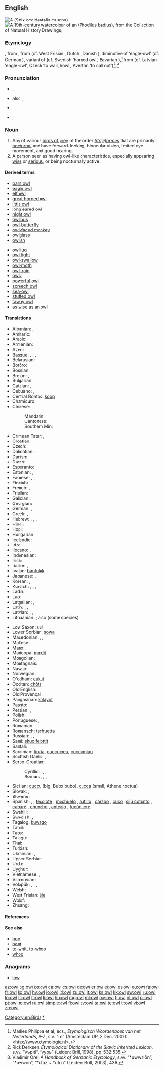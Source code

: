 {{also|OWL}}
==English==
{{wikipedia}}
[[File:Northern Spotted Owl.USFWS-thumb.jpg|thumb|upright|A {{w|Northern Spotted Owl|northern spotted owl}} (''Strix occidentalis caurina'')]]
[[File:Boorong Antoo; Owl (William Farquhar Collection, 1819–1823).jpg|thumb|upright|A 19th-century [[watercolour]] of an {{w|Oriental Bay Owl|oriental bay owl}} (''Phodilus badius''), from the {{w|William Farquhar}} Collection of Natural History Drawings, {{w|National Museum of Singapore}}]]

===Etymology===
{{etyl|enm}} {{term|owle|lang=enm}}, from {{etyl|ang}} {{term|ule|ūle|lang=ang}}, from {{proto|Germanic|uwwalōn}} (cf. West Frisian {{term|ûle|lang=fy}}, Dutch {{term|uil|lang=nl}}, Danish {{term|ugle|lang=da}}), diminutive of {{proto|Germanic|title=|uwwōn}} ‘eagle-owl’ (cf. German {{term|Uhu|lang=de}}), variant of {{proto|Germanic|title=|ūfaz||ūfōn}} (cf. Swedish {{term|uv|lang=sv}} ‘horned owl’, Bavarian {{term|Auf|lang=bav}}),<ref>Marlies Philippa et al, eds., ''Etymologisch Woordenboek van het Nederlands'', A-Z, s.v. “uil” (Amsterdam UP, 3 Dec. 2009): <http://www.etymologie.nl>.</ref> from {{proto|Indo-European|up-}} (cf. Latvian {{term|ũpis|lang=lv}} ‘eagle-owl’, Czech {{term|upeti|úpěti|lang=cs}} ‘to wail, howl’, Avestan {{term||ufyeimi}} ‘to call out’)<ref>Rick Derksen, ''Etymological Dictionary of the Slavic Inherited Lexicon'', s.vv. “vъpìti”, “vypь” (Leiden: Brill, 1998), pp. 532:535.</ref>.<ref>Vladimir Orel, ''A Handbook of Germanic Etymology'', s.vv. “*uwwalōn”, “*uwwōn”, “*ūfaz ~ *ūfōn” (Leiden: Brill, 2003), 436.</ref>

===Pronunciation===
* {{IPA|/aʊl/}}, {{X-SAMPA|/aUl/}}
* {{a|US}} also {{IPA|/ˈaʊəl/}}, {{X-SAMPA|/"aU@l/}}
* {{audio|en-us-owl.ogg|Audio (US)}}
* {{rhymes|aʊl}}, {{rhymes|aʊəl}}

===Noun===
{{en-noun}}

# Any of various [[bird of prey|birds of prey]] of the order ''[[Strigiformes]]'' that are primarily [[nocturnal]] and have forward-looking, binocular vision, limited eye movement, and good hearing.
# A person seen as having owl-like characteristics, especially appearing [[wise]] or [[serious]], or being nocturnally active.

====Derived terms====
{{rel-top|terms derived from "owl"}}
* [[barn owl]]
* [[eagle owl]]
* [[elf owl]]
* [[great horned owl]]
* [[little owl]]
* [[long eared owl]]
* [[night owl]]
* [[owl bus]]
* [[owl-butterfly]]
* [[owl-faced monkey]]
* [[owlglass]]
* [[owlish]]
{{rel-mid}}
* [[owl jug]]
* [[owl-light]]
* [[owl-swallow]]
* [[owl-moth]]
* [[owl train]]
* [[owly]]
* [[powerful owl]]
* [[screech owl]]
* [[sea-owl]]
* [[stuffed owl]]
* [[tawny owl]]
* [[as wise as an owl]]
{{rel-bottom}}

====Translations====
{{trans-top|a bird}}
* Albanian: {{t-|sq|kukuvajkë|f|xs=Albanian}}, {{t+|sq|buf|m|xs=Albanian}}
* Amharic: {{tø|am|ጉጉት|tr=gugut|sc=Ethi}}
* Arabic: {{t|ar|بومة|f|tr=buuma|sc=Arab}}
* Armenian: {{t-|hy|բու|tr=bu}}
* Azeri: {{t|az|bayquş}}
* Basque: {{t-|eu|mozo|xs=Basque}}, {{t-|eu|hontz|xs=Basque}}, {{t-|eu|gauhontz|xs=Basque}}, {{t-|eu|hontza|xs=Basque}}
* Belarusian: {{t-|be|сава|f|tr=savá|xs=Belarusian}}
* Borôro: {{tø|bor|tagogo}}
* Bosnian: {{t-|bs|sova|f}}
* Breton: {{t-|br|toud|xs=Breton}}, {{t+|br|kaouenn|xs=Breton}}
* Bulgarian: {{t|bg|кукумявка|f|tr=kukumjavka}}
* Catalan: {{t|ca|òliba|f}}, {{t|ca|mussol|m}} <!--(little owl), tawny owl {{t|ca|gamarús|m}}, eagle owl {{t|ca|gran duc|m}}-->
* Cebuano: {{tø|ceb|ngiwngiw}}, {{tø|ceb|mingok}}
* Central Bontoc: [[koop]]
* Chamicuro: {{tø|ccc|ma'sheti}}
* Chinese:
*: Mandarin: {{t|cmn|鸮|tr=[[xiāo]]|sc=Hani}}
*: Cantonese: {{t|yue|鴞|tr=hīu<sup>1</sup>|sc=Hani}}
*: Southern Min: {{t|nan|鴞|tr=hiau|sc=Hani}}
* Crimean Tatar: {{t+|crh|kökökmiyav}}, {{t+|crh|muratquş}}
* Croatian: {{t+|hr|sova|f}}
* Czech: {{t+|cs|sova|f}}
* Dalmatian: {{tø|dlm|civet|m}}
* Danish: {{t+|da|ugle}}
* Dutch: {{t+|nl|uil|m}}
* Esperanto: {{t|eo|strigo|xs=Esperanto}}
* Estonian: {{t-|et|öökull}}, {{t|et|kakk}}
* Faroese: {{t-|fo|ugla|xs=Faroese}}, {{qualifier|rare}} {{t|fo|ugli|m}}, {{qualifier|rare}} {{t|fo|úla|f}}
* Finnish: {{t+|fi|pöllö}}
* French: {{t+|fr|hibou|m}}, {{t+|fr|chouette|f}}
* Friulian: {{tø|fur|çus|xs=Friulian}}
* Galician: {{t|gl|moucho|m|xs=Galician}}
* Georgian: {{t|ka|ბუ|tr=bu|sc=Geor|xs=Georgian}}
* German: {{t+|de|Eule|f}}, {{t+|de|Uhu|m}}
* Greek: {{t|el|γλαύκα|f|tr=gláfka}}, {{t+|el|κουκουβάγια|f|tr=kukuváya}}
* Hebrew: {{t|he|ינשוף|tr=yanshuf}}, {{t+|he|תנשמת|tr=tinshemeth}}, {{t|he|לילית|tr=liylith}}, {{t|he|אוח|tr=oakh}}
* Hindi: {{t-|hi|उल्लू|m|tr=ullū|xs=Hindi}}
* Hopi: {{tø|hop|hotsko}}
* Hungarian: {{t+|hu|bagoly}}
* Icelandic: {{t+|is|ugla}}
* Ido: {{t|io|strigo}}
* Ilocano: {{tø|ilo|kullaaw}}, {{tø|ilo|puek}}
* Indonesian: {{t+|id|burung hantu|xs=Indonesian}}
* Irish: {{t+|ga|ulchabhán|m|xs=Irish}}
* Italian: {{t-|it|gufo|m}} {{qualifier|big}}, {{t+|it|civetta|f}} {{qualifier|small}}
* Ivatan: [[bantuluk]]
* Japanese: {{t|ja|フクロウ|tr=fukurō|sc=Jpan}}, {{t|ja|梟|tr=ふくろう, fukurō|sc=Jpan}}
* Korean: {{t|ko|올빼미|tr=olppaemi|sc=Kore}}, {{t|ko|부엉이|tr=bueong-i|sc=Kore}}
* Kurdish: {{t+|ku|kund}}, {{t+|ku|bu}}, {{t|ku|pû}}, {{t+|ku|pepûk}}
* Ladin: {{tø|lld|ciuita|xs=Ladin}}
* Lao: {{t-|lo|ເຄົ້າ|tr=khao|sc=Laoo|xs=Lao}}
* Latgalian: {{tø|ltg|palāda}}, {{qualifier|some species}} {{tø|ltg|opūgs|m}}
* Latin: {{t-|la|ulula|f}}, {{t|la|noctua|f}}, {{t+|la|strix|f}}
* Latvian: {{t-|lv|pūce|xs=Latvian}}, {{t|lv|apogs|tr=some species}}, {{t|lv|ūpis|m|tr=eagle-owl}}
* Lithuanian: {{t+|lt|pelėda|f|xs=Lithuanian}}; also {{t+|lt|apuokas|m|xs=Lithuanian}} (some species)
{{trans-mid}}
* Low Saxon: [[uul]] {{f}}
* Lower Sorbian: [[sowa]]
* Macedonian: {{t|mk|був|tr=buv}}, {{t|mk|ут|m|tr=ut}}, {{t-|mk|утка|f|tr=útka}}
* Maltese: {{t-|mt|kokka|xs=Maltese}}
* Manx: {{t|gv|hullad|f}}
* Maricopa: [[mmdii]]
* Mongolian: {{t|mn|ууль|tr=uul’|sc=Cyrl}}
* Montagnais: {{tø|moe|uhu}}
* Navajo: {{tø|nv|néʼéshjaaʼ}}
* Norwegian: {{t|no|ugle}}
* O'odham: [[cukut]]
* Occitan: [[chòta]]
* Old English: {{t-|ang|ule|alt=ūle|xs=Old English}}
* Old Provençal: {{tø|pro|cavec|m}}
* Pangasinan: [[kolayot]]
* Pashto: {{t|ps|کونګ|tr=kong|sc=ps-Arab}}
* Persian: {{t+|fa|جغد|tr=juqd|xs=Persian}}, {{t+|fa|بوف|tr=buf|xs=Persian}}
* Polish: {{t+|pl|sowa|f}}
* Portuguese: {{t+|pt|coruja|f}}, {{t+|pt|estrige|f}}
* Romanian: {{t+|ro|bufniță}}
* Romansch: [[tschuetta]]
* Russian: {{t+|ru|сова|f|tr=sová}}, {{t|ru|филин|m|tr=fílin|sc=Cyrl}}, {{t+|ru|сыч|m|tr=syč}}
* Sami: [[skuolfelottit]]
* Santali: {{tø|sat|ᱫᱩᱱᱫᱩ|tr=dundu|sc=Olck}}
* Sardinian: [[tirulia]], [[cuccumeu]], [[cuccumiau]]
* Scottish Gaelic: {{t-|gd|cailleach-oidhche|f|xs=Scottish Gaelic}}, {{t-|gd|comhachag|f|xs=Scottish Gaelic}}
* Serbo-Croatian:
*: Cyrillic: {{t|sh|сова|f|sc=Cyrl}}, {{t|sh|јеја|f}}, {{t|sh|јејина|f}}, {{t|sh|буљина|f}}
*: Roman: {{t|sh|sova|f}}, {{t|sh|jeja|f}}, {{t|sh|jejina|f}}, {{t|sh|buljina|f}}
* Sicilian: [[cuccu]] {{m}} (big, Bubo bubo), [[cucca]] {{f}} (small, Athene noctua)
* Slovak: {{t-|sk|sova|f}}, {{t-|sk|výr|m}}
* Slovene: {{t+|sl|sova|f}}
* Spanish: {{t-|es|búho|m}}, {{t+|es|lechuza|f}}, [[tecolote]] {{m}} {{qualifier|Mexico|Guatemala|Honduras}}, [[mochuelo]] {{m}} {{qualifier|Spain}}, [[autillo]] {{m}} {{qualifier|Spain}}, [[cárabo]] {{m}} {{qualifier|Spain}}, [[cuco]] {{m}} {{qualifier|Cuba}}, [[sijú cotunto]] {{m}} {{qualifier|Cuba}}, [[caburé]] {{m}} {{qualifier|Argentina}}, [[chuncho]] {{m}} {{qualifier|Argentina|Chile}}, [[anteojo]] {{m}} {{qualifier|Peru}}, [[tucúquere]] {{m}} {{qualifier|Peru|Bolivia|Argentina|Chile}}
* Swahili: {{t|sw|bundi}}
* Swedish: {{t+|sv|uggla|c}}, {{t+|sv|uv|c}}
* Tagalog: [[kuwago]]
* Tamil: {{t+|ta| ஆந்தை|xs=Tamil}}
* Taos: {{tø|twf|kǫ̏wéna|sc=Latinx|xs=Taos}}
* Telugu: {{t|te|గుడ్లగూబ|tr=guDlagooba}}
* Thai: {{t|th|นกฮูก|tr=nók hôok|sc=Thai}}
* Turkish: {{t+|tr|baykuş}}
* Ukrainian: {{t-|uk|сова|f|tr=sova|xs=Ukrainian}}, {{t|uk|сич|m|tr=syč|sc=Cyrl}}
* Upper Sorbian: {{tø|hsb|sowa|f|xs=Upper Sorbian}}
* Urdu: {{t|ur|اللو|m|tr=ullū|sc=ur-Arab}}
* Uyghur: {{t|ug|مۈشۈك ياپىلاق|sc=ug-Arab}}
* Vietnamese: {{t|vi|con cú}}, {{t|vi|cú}}
* Vilamovian: {{tø|wym|aojł}}
* Volapük: {{qualifier|male or female}} {{t|vo|lül}}, {{qualifier|male}} {{t|vo|hilül}}, {{qualifier|female}} {{t|vo|jilül}}, {{qualifier|offspring, young}} {{t|vo|lülül}}
* Welsh: {{t-|cy|tylluan|f|xs=Welsh}}
* West Frisian: [[ûle]]
* Wolof: {{t|wo|looy|alt=looy mi}}
* Zhuang: {{t|za|鵦馗貓|tr=roeggyaeujmeuz|sc=Hani|xs=Zhuang}}
{{trans-bottom}}

====References====
<references/>

====See also====
* [[hoo]]
* [[hoot]]
* [[to-whit, to-whoo]]
* [[whoo]]

===Anagrams===
* [[low]]

<!--Categories-->

[[Category:en:Birds]]
[[Category:en:Owls|*]]

[[az:owl]]
[[bg:owl]]
[[bs:owl]]
[[ca:owl]]
[[cs:owl]]
[[de:owl]]
[[et:owl]]
[[el:owl]]
[[es:owl]]
[[eu:owl]]
[[fa:owl]]
[[fr:owl]]
[[ko:owl]]
[[hy:owl]]
[[io:owl]]
[[id:owl]]
[[zu:owl]]
[[it:owl]]
[[kn:owl]]
[[kk:owl]]
[[sw:owl]]
[[ku:owl]]
[[lo:owl]]
[[lb:owl]]
[[lt:owl]]
[[li:owl]]
[[hu:owl]]
[[mg:owl]]
[[ml:owl]]
[[my:owl]]
[[fj:owl]]
[[nl:owl]]
[[pl:owl]]
[[pt:owl]]
[[ro:owl]]
[[ru:owl]]
[[simple:owl]]
[[fi:owl]]
[[sv:owl]]
[[ta:owl]]
[[te:owl]]
[[tr:owl]]
[[vi:owl]]
[[zh:owl]]